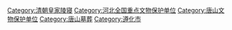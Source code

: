 {{catmore}}

[[Category:清朝皇家陵寝|Category:清朝皇家陵寝]]
[[Category:河北全国重点文物保护单位|Category:河北全国重点文物保护单位]]
[[Category:唐山文物保护单位|Category:唐山文物保护单位]]
[[Category:唐山墓葬|Category:唐山墓葬]]
[[Category:遵化市|Category:遵化市]]
